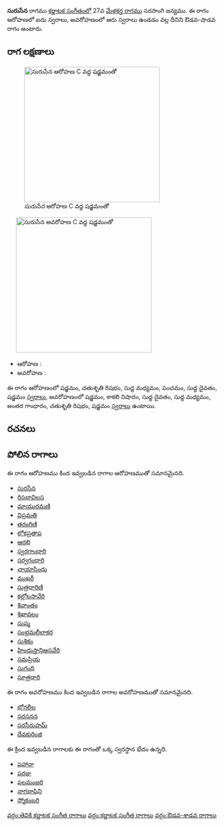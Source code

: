 {{Infobox ragam
	| name          	= సురుసేన
	| synonym	    	= 
	| mela          	= 
	| chakra        	= 
	| janaka        	= 
	| type          	= ఔడవ-శాడవ
	| arohanam      	= {{svaraC|S|R2|M1|P|D1|S'}} 
	| avarohanam    	= {{svaraC|S'|N3|D1|M1|G3|R2|S}}
	| jeeva         	=
	| chhaya        	=
	| nyasa         	=
	| vishesha      	= 
	| equivalent  		= 
}}
{{కర్ణాటక సంగీత రాగాలు}}
'''సురుసేన''' రాగము [[కర్ణాటక సంగీతం]]లో 27వ [[మేళకర్త రాగము]] సరసాంగి జన్యము.  ఈ రాగం ఆరోహణలో ఐదు స్వరాలు, అవరోహణంలో ఆరు స్వరాలు ఉండడం వల్ల దీనిని ఔడవ-షాడవ రాగం అంటారు.


==రాగ లక్షణాలు==
[[Image:surusena_ar_kb2wiki.png|thumb|right|316px|''సురుసేన'' ఆరోహణ C వద్ద షడ్జమంతో]]
	[[Image:surusena_av_kb2wiki.png|thumb|right|316px|''సురుసేన'' అవరోహణ C వద్ద షడ్జమంతో]]

* ఆరోహణ : {{svaraC|S|R2|M1|P|D1|S'}} 
* అవరోహణ : {{svaraC|S'|N3|D1|M1|G3|R2|S}}

ఈ రాగం ఆరోహణంలో షడ్జమం, చతుశృతి రిషభం, సుద్ద మధ్యమం, పంచమం, సుద్ద దైవతం, షడ్జమం [[స్వరాలు]], అవరోహణంలో షడ్జమం, కాకలి  నిషాదం, సుద్ద దైవతం, సుద్ద మధ్యమం, అంతర గాంధారం, చతుశృతి రిషభం, షడ్జమం [[స్వరాలు]] ఉంటాయి.

==రచనలు==



==పోలిన రాగాలు==
ఈ రాగం ఆరోహణము కింద ఇవ్వబడిన రాగాల ఆరోహణముతో సమానమైనది.
* [[సురసేన]]
* [[రిసభావిలస]]
* [[మాయురమణి]]
* [[విప్రమతి]]
* [[తరంగిణి]]
* [[లోకప్రతాప]]
* [[ఆరభి]]
* [[స్వరగాంధారి]]
* [[సర్వగంధారి]]
* [[ఛాయాసింధు]]
* [[ముఖరీ]]
* [[సుత్రధారిణి]]
* [[కల్లోలసావేరి]]
* [[శివాంతం]]
* [[శిఖావలం]]
* [[సుష్మ]]
* [[సంభ్రమలీలాకర]]
* [[సుశికం]]
* [[ హిందుస్తానిఆసవేరి]]
* [[సమప్రియ]]
* [[సుగంధి]]
* [[సూత్రధారి]]

ఈ రాగం అవరోహణము కింద ఇవ్వబడిన రాగాల అవరోహణముతో సమానమైనది.
* [[భోగలీల]]
* [[సరసనన]]
* [[సరసీరుహమ్]]
* [[దేవకురింజి]]

ఈ క్రింద ఇవ్వబడిన రాగాలకు ఈ రాగంతో ఒక్క స్వరస్థాన భేదం ఉన్నది.
* [[షహానా]]
* [[పరజు]]
* [[ఫలమంజరి]]
* [[నాగభాషిని]]
* [[స్మోకంబరి]]



[[వర్గం:తెవికి కర్ణాటక సంగీత రాగాలు]]
[[వర్గం:కర్ణాటక సంగీత రాగాలు]]
[[వర్గం:ఔడవ-శాడవ రాగాలు]]